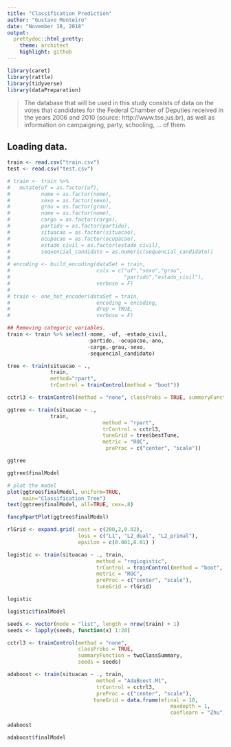 ```yaml
---
title: "Classification Prediction"
author: "Gustavo Monteiro"
date: "November 18, 2018"
output:
  prettydoc::html_pretty:
    theme: architect
    highlight: github
---
```


```r
library(caret)
library(rattle)
library(tidyverse)
library(dataPreparation)
```


> The database that will be used in this study consists of data on the votes that candidates for the Federal Chamber of Deputies received in the years 2006 and 2010 (source: http://www.tse.jus.br), as well as information on campaigning, party, schooling, ... of them.

## Loading data.
```r
train <- read.csv("train.csv")
test <- read.csv("test.csv")
```


```r
# train <- train %>% 
#   mutate(uf = as.factor(uf),
#          nome = as.factor(nome),
#          sexo = as.factor(sexo),
#          grau = as.factor(grau),
#          nome = as.factor(nome),
#          cargo = as.factor(cargo),
#          partido = as.factor(partido),
#          situacao = as.factor(situacao),
#          ocupacao = as.factor(ocupacao),
#          estado_civil = as.factor(estado_civil),
#          sequencial_candidato = as.numeric(sequencial_candidato))
# 
# encoding <- build_encoding(dataSet = train,
#                            cols = c("uf","sexo","grau",
#                                     "partido","estado_civil"),
#                            verbose = F)
# 
# train <- one_hot_encoder(dataSet = train,
#                            encoding = encoding,
#                            drop = TRUE,
#                            verbose = F)
```


```r
## Removing categoric variables.
train <- train %>% select(-nome, -uf, -estado_civil, 
                          -partido, -ocupacao,-ano, 
                          -cargo,-grau,-sexo, 
                          -sequencial_candidato)

```


```r
tree <- train(situacao ~ .,
              train,
              method="rpart", 
              trControl = trainControl(method = "boot"))

cctrl3 <- trainControl(method = "none", classProbs = TRUE, summaryFunction = twoClassSummary)

ggtree <- train(situacao ~ .,
              train,
                               method = "rpart", 
                               trControl = cctrl3,
                               tuneGrid = tree$bestTune,
                               metric = "ROC", 
                                preProc = c("center", "scale"))
```

```r
ggtree
```

```r
ggtree$finalModel
```

```r
# plot the model
plot(ggtree$finalModel, uniform=TRUE,
     main="Classification Tree")
text(ggtree$finalModel, all=TRUE, cex=.8)
```

```r
fancyRpartPlot(ggtree$finalModel)
```


```r
rlGrid <- expand.grid( cost = c(200,2,0.02),
                       loss = c("L1", "L2_dual", "L2_primal"),
                       epsilon = c(0.001,0.01) )

logistic <- train(situacao ~ ., train, 
                             method = "regLogistic", 
                             trControl = trainControl(method = "boot", classProbs = TRUE),
                             metric = "ROC", 
                             preProc = c("center", "scale"),
                             tuneGrid = rlGrid)
```

```r
logistic
```

```r
logistic$finalModel
```

```r
seeds <- vector(mode = "list", length = nrow(train) + 1)
seeds <- lapply(seeds, function(x) 1:20)

cctrl3 <- trainControl(method = "none",
                       classProbs = TRUE, 
                       summaryFunction = twoClassSummary,
                       seeds = seeds)

adaboost <- train(situacao ~ ., train,
                             method = "AdaBoost.M1",
                             trControl = cctrl3,
                             preProc = c("center", "scale"), 
                            tuneGrid = data.frame(mfinal = 10, 
                                                     maxdepth = 1,
                                                     coeflearn = "Zhu"))
```

```r
adaboost
```

```r
adaboost$finalModel
```


